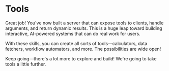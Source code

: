 # Tools

<EpicVideo url="https://www.epicai.pro/workshops/day-1-setup-intro-and-tools/02-tools-99-break-fvaf4" />

Great job! You've now built a server that can expose tools to clients, handle
arguments, and return dynamic results. This is a huge leap toward building
interactive, AI-powered systems that can do real work for users.

With these skills, you can create all sorts of tools—calculators, data fetchers,
workflow automators, and more. The possibilities are wide open!

Keep going—there's a lot more to explore and build! We're going to take tools a
little further.
